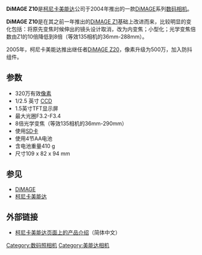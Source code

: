 '''DiMAGE Z10'''是[[柯尼卡美能达|柯尼卡美能达]]公司于2004年推出的一款[[DiMAGE|DiMAGE]]系列[[数码相机|数码相机]]。

'''DiMAGE Z10'''是在其之前一年推出的[[DiMAGE_Z1|DiMAGE Z1]]基础上改进而来，比较明显的变化包括：将原先变焦时候伸出的镜头设计取消，改为内变焦；小型化；光学变焦倍数由Z1的10倍降低到8倍（等效135相机的36mm-288mm）。

2005年，柯尼卡美能达推出继任者[[DiMAGE_Z20|DiMAGE Z20]]，像素升级为500万，加入防抖组件。
== 参数 ==
*320万有效[[像素|像素]]
*1/2.5 英寸 [[CCD|CCD]]
*1.5英寸TFT显示屏
*最大光圈F3.2-F3.4
*8倍光学变焦（等效135相机的36mm-290mm）
*使用[[SD卡|SD卡]]
*使用4节AA电池
*含电池重量410 g
*尺寸109 x 82 x 94 mm
== 参见 ==
*[[DiMAGE|DiMAGE]]
*[[柯尼卡美能达|柯尼卡美能达]]
== 外部链接 ==
*[https://web.archive.org/web/20080917060347/http://cacn.konicaminolta.com/products/consumer/digital_camera/dimage/dimage-z10/index.html 柯尼卡美能达页面上的产品介绍]（简体中文）

[[Category:数码照相机|Category:数码照相机]]
[[Category:美能达相机|Category:美能达相机]]